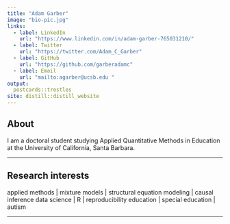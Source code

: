 ```yaml
---
title: "Adam Garber"
image: "bio-pic.jpg"
links:
  - label: LinkedIn
    url: "https://www.linkedin.com/in/adam-garber-765031210/"
  - label: Twitter
    url: "https://twitter.com/Adam_C_Garber"
  - label: GitHub
    url: "https://github.com/garberadamc"
  - label: Email
    url: "mailto:agarber@ucsb.edu "
output:
  postcards::trestles
site: distill::distill_website
---
```

 
## About 
 
I am a doctoral student studying Applied Quantitative Methods in Education at the University of California, Santa Barbara. 

***

## Research interests

applied methods | mixture models | structural equation modeling | causal inference
data science | R | reproducibility 
education | special education | autism

***








